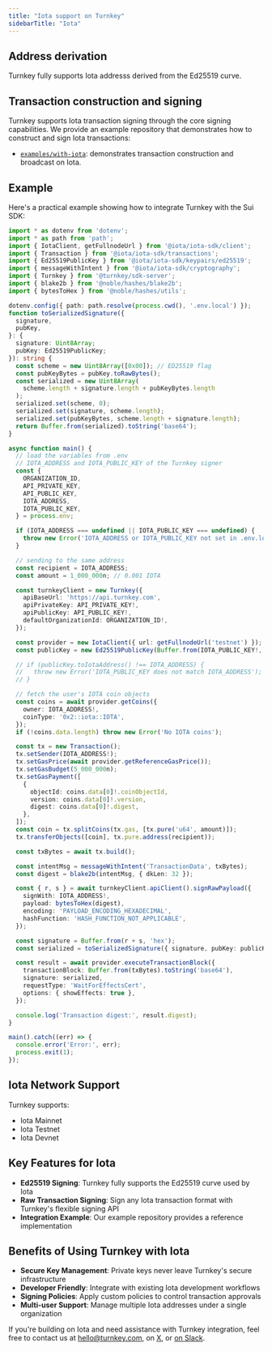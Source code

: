 ```yaml
---
title: "Iota support on Turnkey"
sidebarTitle: "Iota"
---
```


## Address derivation

Turnkey fully supports Iota addresss derived from the Ed25519 curve.

## Transaction construction and signing

Turnkey supports Iota transaction signing through the core signing capabilities. We provide an example repository that demonstrates how to construct and sign Iota transactions:

- [`examples/with-iota`](https://github.com/tkhq/sdk/tree/main/examples/with-iota): demonstrates transaction construction and broadcast on Iota.

## Example

Here's a practical example showing how to integrate Turnkey with the Sui SDK:

```typescript expandable
import * as dotenv from 'dotenv';
import * as path from 'path';
import { IotaClient, getFullnodeUrl } from '@iota/iota-sdk/client';
import { Transaction } from '@iota/iota-sdk/transactions';
import { Ed25519PublicKey } from '@iota/iota-sdk/keypairs/ed25519';
import { messageWithIntent } from '@iota/iota-sdk/cryptography';
import { Turnkey } from '@turnkey/sdk-server';
import { blake2b } from '@noble/hashes/blake2b';
import { bytesToHex } from '@noble/hashes/utils';

dotenv.config({ path: path.resolve(process.cwd(), '.env.local') });
function toSerializedSignature({
  signature,
  pubKey,
}: {
  signature: Uint8Array;
  pubKey: Ed25519PublicKey;
}): string {
  const scheme = new Uint8Array([0x00]); // ED25519 flag
  const pubKeyBytes = pubKey.toRawBytes();
  const serialized = new Uint8Array(
    scheme.length + signature.length + pubKeyBytes.length
  );
  serialized.set(scheme, 0);
  serialized.set(signature, scheme.length);
  serialized.set(pubKeyBytes, scheme.length + signature.length);
  return Buffer.from(serialized).toString('base64');
}

async function main() {
  // load the variables from .env
  // IOTA_ADDRESS and IOTA_PUBLIC_KEY of the Turnkey signer
  const {
    ORGANIZATION_ID,
    API_PRIVATE_KEY,
    API_PUBLIC_KEY,
    IOTA_ADDRESS,
    IOTA_PUBLIC_KEY,
  } = process.env;

  if (IOTA_ADDRESS === undefined || IOTA_PUBLIC_KEY === undefined) {
    throw new Error('IOTA_ADDRESS or IOTA_PUBLIC_KEY not set in .env.local');
  }

  // sending to the same address
  const recipient = IOTA_ADDRESS;
  const amount = 1_000_000n; // 0.001 IOTA

  const turnkeyClient = new Turnkey({
    apiBaseUrl: 'https://api.turnkey.com',
    apiPrivateKey: API_PRIVATE_KEY!,
    apiPublicKey: API_PUBLIC_KEY!,
    defaultOrganizationId: ORGANIZATION_ID!,
  });

  const provider = new IotaClient({ url: getFullnodeUrl('testnet') });
  const publicKey = new Ed25519PublicKey(Buffer.from(IOTA_PUBLIC_KEY!, 'hex'));

  // if (publicKey.toIotaAddress() !== IOTA_ADDRESS) {
  //   throw new Error('IOTA_PUBLIC_KEY does not match IOTA_ADDRESS');
  // }

  // fetch the user's IOTA coin objects
  const coins = await provider.getCoins({
    owner: IOTA_ADDRESS!,
    coinType: '0x2::iota::IOTA',
  });
  if (!coins.data.length) throw new Error('No IOTA coins');

  const tx = new Transaction();
  tx.setSender(IOTA_ADDRESS!);
  tx.setGasPrice(await provider.getReferenceGasPrice());
  tx.setGasBudget(5_000_000n);
  tx.setGasPayment([
    {
      objectId: coins.data[0]!.coinObjectId,
      version: coins.data[0]!.version,
      digest: coins.data[0]!.digest,
    },
  ]);
  const coin = tx.splitCoins(tx.gas, [tx.pure('u64', amount)]);
  tx.transferObjects([coin], tx.pure.address(recipient));

  const txBytes = await tx.build();

  const intentMsg = messageWithIntent('TransactionData', txBytes);
  const digest = blake2b(intentMsg, { dkLen: 32 });

  const { r, s } = await turnkeyClient.apiClient().signRawPayload({
    signWith: IOTA_ADDRESS!,
    payload: bytesToHex(digest),
    encoding: 'PAYLOAD_ENCODING_HEXADECIMAL',
    hashFunction: 'HASH_FUNCTION_NOT_APPLICABLE',
  });

  const signature = Buffer.from(r + s, 'hex');
  const serialized = toSerializedSignature({ signature, pubKey: publicKey });

  const result = await provider.executeTransactionBlock({
    transactionBlock: Buffer.from(txBytes).toString('base64'),
    signature: serialized,
    requestType: 'WaitForEffectsCert',
    options: { showEffects: true },
  });

  console.log('Transaction digest:', result.digest);
}

main().catch((err) => {
  console.error('Error:', err);
  process.exit(1);
});
```

## Iota Network Support

Turnkey supports:

- Iota Mainnet
- Iota Testnet
- Iota Devnet

## Key Features for Iota

- **Ed25519 Signing**: Turnkey fully supports the Ed25519 curve used by Iota
- **Raw Transaction Signing**: Sign any Iota transaction format with Turnkey's flexible signing API
- **Integration Example**: Our example repository provides a reference implementation

## Benefits of Using Turnkey with Iota

- **Secure Key Management**: Private keys never leave Turnkey's secure infrastructure
- **Developer Friendly**: Integrate with existing Iota development workflows
- **Signing Policies**: Apply custom policies to control transaction approvals
- **Multi-user Support**: Manage multiple Iota addresses under a single organization

If you're building on Iota and need assistance with Turnkey integration, feel free to contact us at [hello@turnkey.com](mailto:hello@turnkey.com), on [X](https://x.com/turnkeyhq/), or [on Slack](https://join.slack.com/t/clubturnkey/shared_invite/zt-31v4yhgw6-PwBzyNsWCCBTk2xft3EoHQ).
